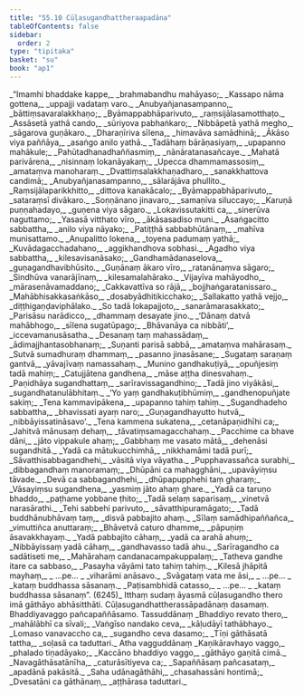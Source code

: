```yaml
---
title: "55.10 Cūḷasugandhattheraapadāna"
tableOfContents: false
sidebar:
  order: 2
type: "tipitaka"
basket: "su"
book: "ap1"
---
```



<DynamicBreadcrumb />

<Division number="272" book="ap1">

<Paragraph number="7624" type="verses" book="ap1">
_“Imamhi bhaddake kappe,_  
_brahmabandhu mahāyaso;_  
_Kassapo nāma gottena,_  
_uppajji vadataṃ varo._  

</Paragraph>

</Division>
<Division number="273" book="ap1">

<Paragraph number="7625" type="verses" book="ap1">
_Anubyañjanasampanno,_  
_bāttiṃsavaralakkhaṇo;_  
_Byāmappabhāparivuto,_  
_raṃsijālasamotthaṭo._  

</Paragraph>

</Division>
<Division number="274" book="ap1">

<Paragraph number="7626" type="verses" book="ap1">
_Assāsetā yathā cando,_  
_sūriyova pabhaṅkaro;_  
_Nibbāpetā yathā megho,_  
_sāgarova guṇākaro._  

</Paragraph>

</Division>
<Division number="275" book="ap1">

<Paragraph number="7627" type="verses" book="ap1">
_Dharaṇīriva sīlena,_  
_himavāva samādhinā;_  
_Ākāso viya paññāya,_  
_asaṅgo anilo yathā._  

</Paragraph>

</Division>
<Division number="276" book="ap1">

<Paragraph number="7628" type="verses" book="ap1">
_Tadāhaṃ bārāṇasiyaṃ,_  
_upapanno mahākule;_  
_Pahūtadhanadhaññasmiṃ,_  
_nānāratanasañcaye._  

</Paragraph>

</Division>
<Division number="277" book="ap1">

<Paragraph number="7629" type="verses" book="ap1">
_Mahatā parivārena,_  
_nisinnaṃ lokanāyakaṃ;_  
_Upecca dhammamassosiṃ,_  
_amataṃva manoharaṃ._  

</Paragraph>

</Division>
<Division number="278" book="ap1">

<Paragraph number="7630" type="verses" book="ap1">
_Dvattiṃsalakkhaṇadharo,_  
_sanakkhattova candimā;_  
_Anubyañjanasampanno,_  
_sālarājāva phullito._  

</Paragraph>

</Division>
<Division number="279" book="ap1">

<Paragraph number="7631" type="verses" book="ap1">
_Raṃsijālaparikkhitto,_  
_dittova kanakācalo;_  
_Byāmappabhāparivuto,_  
_sataraṃsī divākaro._  

</Paragraph>

</Division>
<Division number="280" book="ap1">

<Paragraph number="7632" type="verses" book="ap1">
_Soṇṇānano jinavaro,_  
_samaṇīva siluccayo;_  
_Karuṇā puṇṇahadayo,_  
_guṇena viya sāgaro._  

</Paragraph>

</Division>
<Division number="281" book="ap1">

<Paragraph number="7633" type="verses" book="ap1">
_Lokavissutakitti ca,_  
_sinerūva naguttamo;_  
_Yasasā vitthato vīro,_  
_ākāsasadiso muni._  

</Paragraph>

</Division>
<Division number="282" book="ap1">

<Paragraph number="7634" type="verses" book="ap1">
_Asaṅgacitto sabbattha,_  
_anilo viya nāyako;_  
_Patiṭṭhā sabbabhūtānaṃ,_  
_mahīva munisattamo._  

</Paragraph>

</Division>
<Division number="283" book="ap1">

<Paragraph number="7635" type="verses" book="ap1">
_Anupalitto lokena,_  
_toyena padumaṃ yathā;_  
_Kuvādagacchadahano,_  
_aggikhandhova sobhasi._  

</Paragraph>

</Division>
<Division number="284" book="ap1">

<Paragraph number="7636" type="verses" book="ap1">
_Agadho viya sabbattha,_  
_kilesavisanāsako;_  
_Gandhamādanaselova,_  
_guṇagandhavibhūsito._  

</Paragraph>

</Division>
<Division number="285" book="ap1">

<Paragraph number="7637" type="verses" book="ap1">
_Guṇānaṃ ākaro vīro,_  
_ratanānaṃva sāgaro;_  
_Sindhūva vanarājīnaṃ,_  
_kilesamalahārako._  

</Paragraph>

</Division>
<Division number="286" book="ap1">

<Paragraph number="7638" type="verses" book="ap1">
_Vijayīva mahāyodho,_  
_mārasenāvamaddano;_  
_Cakkavattīva so rājā,_  
_bojjhaṅgaratanissaro._  

</Paragraph>

</Division>
<Division number="287" book="ap1">

<Paragraph number="7639" type="verses" book="ap1">
_Mahābhisakkasaṅkāso,_  
_dosabyādhitikicchako;_  
_Sallakatto yathā vejjo,_  
_diṭṭhigaṇḍaviphālako._  

</Paragraph>

</Division>
<Division number="288" book="ap1">

<Paragraph number="7640" type="verses" book="ap1">
_So tadā lokapajjoto,_  
_sanarāmarasakkato;_  
_Parisāsu narādicco,_  
_dhammaṃ desayate jino._  

</Paragraph>

</Division>
<Division number="289" book="ap1">

<Paragraph number="7641" type="verses" book="ap1">
_‘Dānaṃ datvā mahābhogo,_  
_sīlena sugatūpago;_  
_Bhāvanāya ca nibbāti’,_  
_iccevamanusāsatha._  

</Paragraph>

</Division>
<Division number="290" book="ap1">

<Paragraph number="7642" type="verses" book="ap1">
_Desanaṃ taṃ mahassādaṃ,_  
_ādimajjhantasobhanaṃ;_  
_Suṇanti parisā sabbā,_  
_amataṃva mahārasaṃ._  

</Paragraph>

</Division>
<Division number="291" book="ap1">

<Paragraph number="7643" type="verses" book="ap1">
_Sutvā sumadhuraṃ dhammaṃ,_  
_pasanno jinasāsane;_  
_Sugataṃ saraṇaṃ gantvā,_  
_yāvajīvaṃ namassahaṃ._  

</Paragraph>

</Division>
<Division number="292" book="ap1">

<Paragraph number="7644" type="verses" book="ap1">
_Munino gandhakuṭiyā,_  
_opuñjesiṃ tadā mahiṃ;_  
_Catujjātena gandhena,_  
_māse aṭṭha dinesvahaṃ._  

</Paragraph>

</Division>
<Division number="293" book="ap1">

<Paragraph number="7645" type="verses" book="ap1">
_Paṇidhāya sugandhattaṃ,_  
_sarīravissagandhino;_  
_Tadā jino viyākāsi,_  
_sugandhatanulābhitaṃ._  

</Paragraph>

</Division>
<Division number="294" book="ap1">

<Paragraph number="7646" type="verses" book="ap1">
_‘Yo yaṃ gandhakuṭibhūmiṃ,_  
_gandhenopuñjate sakiṃ;_  
_Tena kammavipākena,_  
_upapanno tahiṃ tahiṃ._  

</Paragraph>

</Division>
<Division number="295" book="ap1">

<Paragraph number="7647" type="verses" book="ap1">
_Sugandhadeho sabbattha,_  
_bhavissati ayaṃ naro;_  
_Guṇagandhayutto hutvā,_  
_nibbāyissatināsavo’._  

</Paragraph>

</Division>
<Division number="296" book="ap1">

<Paragraph number="7648" type="verses" book="ap1">
_Tena kammena sukatena,_  
_cetanāpaṇidhīhi ca;_  
_Jahitvā mānusaṃ dehaṃ,_  
_tāvatiṃsamagacchahaṃ._  

</Paragraph>

</Division>
<Division number="297" book="ap1">

<Paragraph number="7649" type="verses" book="ap1">
_Pacchime ca bhave dāni,_  
_jāto vippakule ahaṃ;_  
_Gabbhaṃ me vasato mātā,_  
_dehenāsi sugandhitā._  

</Paragraph>

</Division>
<Division number="298" book="ap1">

<Paragraph number="7650" type="verses" book="ap1">
_Yadā ca mātukucchimhā,_  
_nikkhamāmi tadā purī;_  
_Sāvatthisabbagandhehi,_  
_vāsitā viya vāyatha._  

</Paragraph>

</Division>
<Division number="299" book="ap1">

<Paragraph number="7651" type="verses" book="ap1">
_Pupphavassañca surabhi,_  
_dibbagandhaṃ manoramaṃ;_  
_Dhūpāni ca mahagghāni,_  
_upavāyiṃsu tāvade._  

</Paragraph>

</Division>
<Division number="300" book="ap1">

<Paragraph number="7652" type="verses" book="ap1">
_Devā ca sabbagandhehi,_  
_dhūpapupphehi taṃ gharaṃ;_  
_Vāsayiṃsu sugandhena,_  
_yasmiṃ jāto ahaṃ ghare._  

</Paragraph>

</Division>
<Division number="301" book="ap1">

<Paragraph number="7653" type="verses" book="ap1">
_Yadā ca taruṇo bhaddo,_  
_paṭhame yobbane ṭhito;_  
_Tadā selaṃ saparisaṃ,_  
_vinetvā narasārathi._  

</Paragraph>

</Division>
<Division number="302" book="ap1">

<Paragraph number="7654" type="verses" book="ap1">
_Tehi sabbehi parivuto,_  
_sāvatthipuramāgato;_  
_Tadā buddhānubhāvaṃ taṃ,_  
_disvā pabbajito ahaṃ._  

</Paragraph>

</Division>
<Division number="303" book="ap1">

<Paragraph number="7655" type="verses" book="ap1">
_Sīlaṃ samādhipaññañca,_  
_vimuttiñca anuttaraṃ;_  
_Bhāvetvā caturo dhamme,_  
_pāpuṇiṃ āsavakkhayaṃ._  

</Paragraph>

</Division>
<Division number="304" book="ap1">

<Paragraph number="7656" type="verses" book="ap1">
_Yadā pabbajito cāhaṃ,_  
_yadā ca arahā ahuṃ;_  
_Nibbāyissaṃ yadā cāhaṃ,_  
_gandhavasso tadā ahu._  

</Paragraph>

</Division>
<Division number="305" book="ap1">

<Paragraph number="7657" type="verses" book="ap1">
_Sarīragandho ca sadātiseti me,_  
_Mahārahaṃ candanacampakuppalaṃ;_  
_Tatheva gandhe itare ca sabbaso,_  
_Pasayha vāyāmi tato tahiṃ tahiṃ._  

</Paragraph>

</Division>
<Division number="306" book="ap1">

<Paragraph number="7658" type="verses" book="ap1">
_Kilesā jhāpitā mayhaṃ,_  
_ …pe… _  
_viharāmi anāsavo._  

</Paragraph>

</Division>
<Division number="307" book="ap1">

<Paragraph number="7659" type="verses" book="ap1">
_Svāgataṃ vata me āsi,_  
_ …pe… _  
_kataṃ buddhassa sāsanaṃ._  

</Paragraph>

</Division>
<Division number="308" book="ap1">

<Paragraph number="7660" type="verses" book="ap1">
_Paṭisambhidā catasso,_  
_ …pe… _  
_kataṃ buddhassa sāsanaṃ”. (6245)_  

</Paragraph>

<Paragraph number="7661" book="ap1">
Itthaṃ sudaṃ āyasmā cūḷasugandho thero imā gāthāyo abhāsitthāti.

</Paragraph>
</Division>

<Paragraph number="7662" type="center" book="ap1">
Cūḷasugandhattherassāpadānaṃ dasamaṃ.



</Paragraph>

<Paragraph number="7663" type="center" book="ap1">
Bhaddiyavaggo pañcapaññāsamo.



</Paragraph>

<Paragraph number="7664" type="center" book="ap1">
Tassuddānaṃ


</Paragraph>

<Paragraph number="7665" type="verses" book="ap1">
_Bhaddiyo revato thero,_  
_mahālābhī ca sīvali;_  
_Vaṅgīso nandako ceva,_  
_kāḷudāyī tathābhayo._  

</Paragraph>

<Paragraph number="7666" type="verses" book="ap1">
_Lomaso vanavaccho ca,_  
_sugandho ceva dasamo;_  
_Tīṇi gāthāsatā tattha,_  
_soḷasā ca taduttari._  


</Paragraph>

<Paragraph number="7667" type="center" book="ap1">
Atha vagguddānaṃ


</Paragraph>

<Paragraph number="7668" type="verses" book="ap1">
_Kaṇikāravhayo vaggo,_  
_phalado tiṇadāyako;_  
_Kaccāno bhaddiyo vaggo,_  
_gāthāyo gaṇitā cimā._  

</Paragraph>

<Paragraph number="7669" type="verses" book="ap1">
_Navagāthāsatānīha,_  
_caturāsītiyeva ca;_  
_Sapaññāsaṃ pañcasataṃ,_  
_apadānā pakāsitā._  

</Paragraph>

<Paragraph number="7670" type="verses" book="ap1">
_Saha udānagāthāhi,_  
_chasahassāni hontimā;_  
_Dvesatāni ca gāthānaṃ,_  
_aṭṭhārasa taduttari._
</Paragraph>